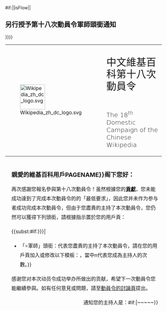 {{{{{|safesubst:}}}#if:{{{massmessage|}}}||{{{{{|safesubst:}}}isFlow||
==另行授予第十八次動員令軍師頭銜通知==
}}}}
<div>
<div>
{|
|rowspan=2|<div>[[File:Wikipedia zh dc logo.svg|80px]]</div>
|<div style="font-size: 32px; margin-top: 24px;margin-left: 0px; padding-left: 24px; font-family:'Noto Sans CJK TC','Noto Sans CJK SC','Microsoft Jhenghei','Microsoft Yahei',Sans-serif; font-weight:lighter;line-height: 1.2em;">中文維基百科第十八次動員令</div>
|-
|
<div style="font-size: 20px; padding-top: 0px; padding-left:24px; margin-left: 0px; font-family: 'DejaVu Sans','Roboto','Segoe UI', 'Avenir Next',Verdana,Sans-serif; font-weight:lighter; line-height:1.2em;">
The 18<sup>th</sup> Domestic Campaign of the Chinese Wikipedia
</div>
|}
</div>
<div style="padding: 12px; padding-top:12px; padding-left: 20px; font-size: 16px; font-weight: normal; line-height: 30px; ">
<big>'''親愛的維基百科用戶{{{{{|safesubst:}}}PAGENAME}}阁下您好：'''</big>

再次感謝您報名參與第十八次動員令！虽然根據您的[[Wikipedia:動員令/第十八次動員令/個人貢獻/{{<includeonly>subst:</includeonly>BASEPAGENAME}}|'''貢獻''']]，您未能成功達到了完成本次動員令的的「最低要求」，因此您并未作为参与者成功完成本次動員令，但由于您盡責的主持了本次動員令，您仍然可以獲得下列頭銜，請根據指示置於您的用戶頁：

{{<includeonly>subst:</includeonly>#if:{{{軍師|{{{军师|}}}}}}|
* 「<span style="color: #888888;">※</span>軍師」頭銜：代表您盡責的主持了本次動員令，請在您的用戶頁加入或修改以下模板：<code>{{tl|User 軍師|n}}</code>，當中n代表您成為主持人的次數。}}

感谢您对本次动员令成功举办所做出的贡献，希望下一次動員令您能繼續參與。如有任何意見或問題，請至[[Wikipedia talk:動員令/第十八次動員令|動員令的討論頁]]提出。

<div align="right">通知您的主持人是：{{{sign|~~<includeonly></includeonly>~~}}}{{{{{|safesubst:}}}#if:{{{sign|}}}|~<includeonly></includeonly>~~<includeonly></includeonly>~~}}</div>
</div>
</div>